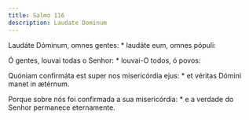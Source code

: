 ```yaml
---
title: Salmo 116
description: Laudate Dominum
---
```


<div class="side-by-side not-content">

Laudáte Dóminum, omnes gentes: \* laudáte eum, omnes pópuli:

Ó gentes, louvai todas o Senhor: \* louvai-O todos, ó povos:

Quóniam confirmáta est super nos misericórdia ejus: \* et véritas Dómini manet in ætérnum.

Porque sobre nós foi confirmada a sua misericórdia: \* e a verdade do Senhor permanece eternamente.

</div>
